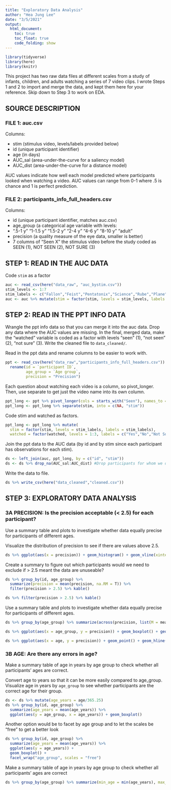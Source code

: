 ```yaml
---
title: "Exploratory Data Analysis"
author: "Hea Jung Lee"
date: "3/5/2021"
output: 
  html_document:
    toc: true
    toc_float: true
    code_folding: show
---
```


```r
library(tidyverse)
library(here)
library(knitr)
```

This project has two raw data files at different scales from a study of
infants, children, and adults watching a series of 7 video clips. I wrote Steps 1 and 2 to import and merge the data, and kept them here for your reference. Skip down to Step 3 to work on EDA.

## SOURCE DESCRIPTION

### FILE 1: auc.csv

Columns:

* stim (stimulus video, levels/labels provided below)
* id (unique participant identifier)
* age (in days)
* AUC_sal (area-under-the-curve for a saliency model)
* AUC_dist (area-under-the-curve for a distance model)

AUC values indicate how well each model predicted where participants looked when watching a video. AUC values can range from 0-1 where .5 is chance and 1 is perfect prediction.

### FILE 2: participants_info_full_headers.csv

Columns:  

* id (unique participant identifier, matches auc.csv)
* age_group (a categorical age variable with levels:
* ".5-1 y" "1-1.5 y" "1.5-2 y" "2-4 y" "4-6 y" "8-10 y" "adult" 
* precision (a quality measure of the eye data, smaller is better)
* 7 columns of "Seen X" the stimulus video before the study
             coded as SEEN (1), NOT SEEN (2), NOT SURE (3) 
             
## STEP 1: READ IN THE AUC DATA 
Code ``` stim ``` as a factor

```r
auc <- read_csv(here("data_raw", "auc_bystim.csv"))
stim_levels <- 1:7
stim_labels <- c("Fallon","Feist","Pentatonix","Science","Rube","Plane","Dogs")
auc <- auc %>% mutate(stim = factor(stim, levels = stim_levels, labels = stim_labels))
```

## STEP 2: READ IN THE PPT INFO DATA
Wrangle the ppt info data so that you can merge it into the auc data. Drop any data where the AUC values are missing. In the final, merged data, make the "watched" variable is coded as a factor with levels "seen" (1), "not seen" (2), "not sure" (3). Write the cleaned file to ```data_cleaned/```. 

Read in the ppt data and rename columns to be easier to work with.

```r
ppt <- read_csv(here("data_raw","participants_info_full_headers.csv")) %>% 
  rename(id = `participant ID`,
         age_group = `Age group`,
         precision = "Precision")
```

Each question about watching each video is a column, so pivot_longer. Then, use separate to get just the video name into its own column.

```r
ppt_long <- ppt %>% pivot_longer(cols = starts_with("Seen"), names_to = "stim", values_to = "watched")
ppt_long <- ppt_long %>% separate(stim, into = c(NA, "stim"))
```

Code stim and watched as factors.

```r
ppt_long <- ppt_long %>% mutate(
  stim = factor(stim, levels = stim_labels, labels = stim_labels),
  watched = factor(watched, levels = 1:3, labels = c("Yes","No","Not Sure")))
```

Join the ppt data to the AUC data (by id and by stim since each participant has observations for each stim).

```r
ds <- left_join(auc, ppt_long, by = c("id", "stim"))
ds <- ds %>% drop_na(AUC_sal:AUC_dist) #Drop participants for whom we don't have data for the DV
```

Write the data to file.

```r
ds %>% write_csv(here("data_cleaned","cleaned.csv"))
```

## STEP 3: EXPLORATORY DATA ANALYSIS

### 3A PRECISION: Is the precision acceptable (< 2.5) for each participant? 
Use a summary table and plots to investigate whether data equally precise for participants of different ages.

Visualize the distribution of precision to see if there are values above 2.5.

```r
ds %>% ggplot(aes(x = precision)) + geom_histogram() + geom_vline(xintercept = 2.5)
```

Create a summary to figure out which participants would we need to exclude if > 2.5 meant the data are unuseable? 

```r
ds %>% group_by(id, age_group) %>% 
  summarize(precision = mean(precision, na.RM = T)) %>% 
  filter(precision > 2.5) %>% kable()
```

```r
ds %>% filter(precision > 2.5) %>% kable()
```

Use a summary table and plots to investigate whether data equally precise for participants of different ages.

```r
ds %>% group_by(age_group) %>% summarize(across(precision, list(M = mean, MIN = min, MAX = max))) %>% kable()
```

```r
ds %>% ggplot(aes(x = age_group, y = precision)) + geom_boxplot() + geom_hline(yintercept = 2.5)
```

```r
ds %>% ggplot(aes(x = age, y = precision)) + geom_point() + geom_hline(yintercept = 2.5)
```

### 3B AGE: Are there any errors in age? 

Make a summary table of age in years by age group to check whether all participants' ages are correct.

Convert age to years so that it can be more easily compared to age_group. Visualize age in years by ```age_group``` to see whether participants are the correct age for their group.

```r
ds <- ds %>% mutate(age_years = age/365.25)
ds %>% group_by(id, age_group) %>% 
  summarize(age_years = mean(age_years)) %>% 
  ggplot(aes(y = age_group, x = age_years)) + geom_boxplot()
```

Another option would be to facet by age group and to let the scales be "free" to get a better look

```r
ds %>% group_by(id, age_group) %>% 
  summarize(age_years = mean(age_years)) %>% 
  ggplot(aes(y = age_years)) + 
  geom_boxplot() + 
  facet_wrap("age_group", scales = "free")
```

Make a summary table of age in years by age group to check whether all participants' ages are correct

```r
ds %>% group_by(age_group) %>% summarize(min_age = min(age_years), max_age = max(age_years)) %>% kable()
```
